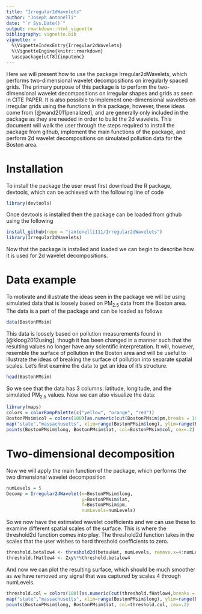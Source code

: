 ```yaml
---
title: "Irregular2dWavelets"
author: "Joseph Antonelli"
date: "`r Sys.Date()`"
output: rmarkdown::html_vignette
bibliography: vignette.bib
vignette: >
  %\VignetteIndexEntry{Irregular2dWavelets}
  %\VignetteEngine{knitr::rmarkdown}
  \usepackage[utf8]{inputenc}
---
```


Here we will present how to use the package Irregular2dWavelets, which performs two-dimensional wavelet decompositions on irregularly spaced grids. The primary purpose of this package is to perform the two-dimensional wavelet decompositions on irregular shapes and grids as seen in CITE PAPER. It is also possible to implement one-dimensional wavelets on irregular grids using the functions in this package, however, these ideas come from [@wand2011penalized], and are generally only included in the package as they are needed in order to build the 2d wavelets. This document will walk the user through the steps required to install the package from github, implement the main functions of the package, and perform 2d wavelet decompositions on simulated pollution data for the Boston area.

# Installation

To install the package the user must first download the R package, devtools, which can be achieved with the following line of code

```r
library(devtools)
```

Once devtools is installed then the package can be loaded from github using the following

```r
install_github(repo = "jantonelli111/Irregular2dWavelets")
library(Irregular2dWavelets)
```

Now that the package is installed and loaded we can begin to describe how it is used for 2d wavelet decompositions.

# Data example

To motivate and illustrate the ideas seen in the package we will be using simulated data that is loosely based on $\text{PM}_{2.5}$ data from the Boston area. The data is a part of the package and can be loaded as follows

```r
data(BostonPMsim)
```

This data is loosely based on pollution measurements found in [@kloog2012using], though it has been changed in a manner such that the resulting values no longer have any scientific interpretation. It will, however, resemble the surface of pollution in the Boston area and will be useful to illustrate the ideas of breaking the surface of pollution into separate spatial scales. Let's first examine the data to get an idea of it's structure. 

```r
head(BostonPMsim)
```

So we see that the data has 3 columns: latitude, longitude, and the simulated $\text{PM}_{2.5}$ values. Now we can also visualize the data:

```r
library(maps)
colors = colorRampPalette(c("yellow", "orange", "red"))
BostonPMsim$col = colors(100)[as.numeric(cut(BostonPMsim$pm,breaks = 100))]
map("state","massachusetts", xlim=range(BostonPMsim$long), ylim=range(BostonPMsim$lat))
points(BostonPMsim$long, BostonPMsim$lat, col=BostonPMsim$col, cex=.2)
```

# Two-dimensional decomposition

Now we will apply the main function of the package, which performs the two dimensional wavelet decomposition

```r
numLevels = 5
Decomp = Irregular2dWavelet(x=BostonPMsim$long, 
                            y=BostonPMsim$lat,
                            f=BostonPMsim$pm,
                            numLevels=numLevels)
```

So we now have the estimated wavelet coefficients and we can use these to examine different spatial scales of the surface. This is where the threshold2d function comes into play. The threshold2d function takes in the scales that the user wishes to hard threshold coefficients to zero. 

```r
threshold.betalow4 <- threshold2d(betauHat, numLevels, remove.x=4:numLevels, remove.y=4:numLevels)
threshold.fHatlow4 <- Zxy%*%threshold.betalow4
```

And now we can plot the resulting surface, which should be much smoother as we have removed any signal that was captured by scales 4 through numLevels. 

```r
threshold.col = colors(100)[as.numeric(cut(threshold.fHatlow4,breaks = 100))]
map("state","massachusetts", xlim=range(BostonPMsim$long), ylim=range(BostonPMsim$lat))
points(BostonPMsim$long, BostonPMsim$lat, col=threshold.col, cex=.2)
```

